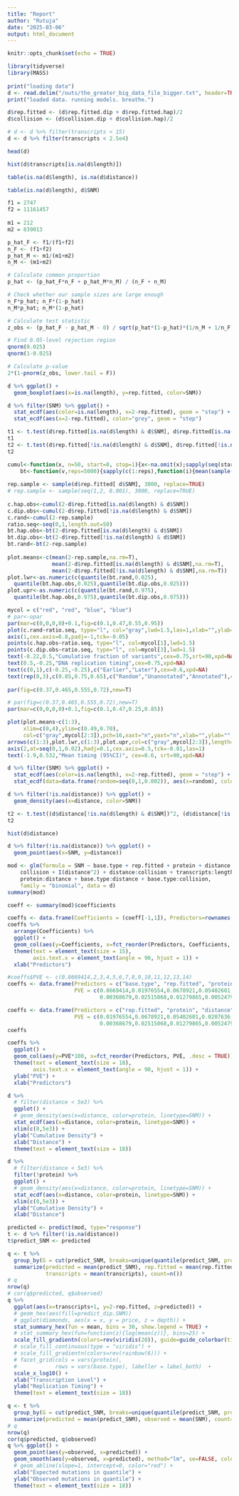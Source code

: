 ```yaml
---
title: "Report"
author: "Rutuja"
date: "2025-03-06"
output: html_document
---
```


```r
knitr::opts_chunk$set(echo = TRUE)
```

```r
library(tidyverse)
library(MASS)
 
print("loading data")
d <- read.delim("/outs/the_greater_big_data_file_bigger.txt", header=TRUE, sep=" ")
print("loaded data. running models. breathe.")

d$rep.fitted <- (d$rep.fitted.dip + d$rep.fitted.hap)/2
d$collision <- (d$collision.dip + d$collision.hap)/2

# d <- d %>% filter(transcripts < 15)
d <- d %>% filter(transcripts < 2.5e4)

head(d)
```

```r
hist(d$transcripts[is.na(d$length)])
```

```r
table(is.na(d$length), is.na(d$distance))
```

```r
table(is.na(d$length), d$SNM)
```

```r
f1 = 2747
f2 = 11161457
  
m1 = 212
m2 = 839013

p_hat_F <- f1/(f1+f2)
n_F <- (f1+f2)
p_hat_M <- m1/(m1+m2)
n_M <- (m1+m2)

# Calculate common proportion
p_hat <- (p_hat_F*n_F + p_hat_M*n_M) / (n_F + n_M)

# Check whether our sample sizes are large enough
n_F*p_hat; n_F*(1-p_hat)
n_M*p_hat; n_M*(1-p_hat)

# Calculate test statistic
z_obs <- (p_hat_F - p_hat_M - 0) / sqrt(p_hat*(1-p_hat)*(1/n_M + 1/n_F))

# Find 0.05-level rejection region
qnorm(0.025)
qnorm(1-0.025)

# Calculate p-value
2*(1-pnorm(z_obs, lower.tail = F))
```

```r
d %>% ggplot() +
  geom_boxplot(aes(x=is.na(length), y=rep.fitted, color=SNM))
```

```r
d %>% filter(SNM) %>% ggplot() +
  stat_ecdf(aes(color=is.na(length), x=2-rep.fitted), geom = "step") +
  stat_ecdf(aes(x=2-rep.fitted), color="grey", geom = "step") 
```

```r
t1 <- t.test(d$rep.fitted[is.na(d$length) & d$SNM], d$rep.fitted[is.na(d$length) & !d$SNM])
t1
t2 <- t.test(d$rep.fitted[!is.na(d$length) & d$SNM], d$rep.fitted[!is.na(d$length) & !d$SNM])
t2
```

```r
cumul<-function(x, n=50, start=0, stop=1){x<-na.omit(x);sapply(seq(start,stop,length.out=n),function(i){length(x[x<=i])/length(x)})}
    bt<-function(v,reps=5000){sapply(c(1:reps),function(i){mean(sample(na.omit(v),replace=T))})}
    
rep.sample <- sample(d$rep.fitted[ d$SNM], 3000, replace=TRUE)
# rep.sample <- sample(seq(1,2, 0.001), 3000, replace=TRUE)
    
c.hap.obs<-cumul(2-d$rep.fitted[is.na(d$length) & d$SNM])
c.dip.obs<-cumul(2-d$rep.fitted[!is.na(d$length) & d$SNM])
c.rand<-cumul(2-rep.sample)
ratio.seq<-seq(0,1,length.out=50)
bt.hap.obs<-bt(2-d$rep.fitted[is.na(d$length) & d$SNM])
bt.dip.obs<-bt(2-d$rep.fitted[!is.na(d$length) & d$SNM])
bt.rand<-bt(2-rep.sample)
    
plot.means<-c(mean(2-rep.sample,na.rm=T),
              mean(2-d$rep.fitted[is.na(d$length) & d$SNM],na.rm=T),
              mean(2-d$rep.fitted[!is.na(d$length) & d$SNM],na.rm=T))
plot.lwr<-as.numeric(c(quantile(bt.rand,0.025),
  quantile(bt.hap.obs,0.025),quantile(bt.dip.obs,0.025)))
plot.upr<-as.numeric(c(quantile(bt.rand,0.975),
  quantile(bt.hap.obs,0.975),quantile(bt.dip.obs,0.975)))
```

```r
mycol = c("red", "red", "blue", "blue")
# par<-opar
par(mar=c(0,0,0,0)+0.1,fig=c(0.1,0.47,0.55,0.95))
plot(c.rand~ratio.seq, type="l", col="gray",lwd=1.5,las=1,xlab="",ylab="",cex.axis=0.8,xaxt="n")
axis(1,cex.axis=0.8,padj=-1,tck=-0.05)
points(c.hap.obs~ratio.seq, type="l", col=mycol[1],lwd=1.5)
points(c.dip.obs~ratio.seq, type="l", col=mycol[3],lwd=1.5)
text(-0.22,0.5,"Cumulative fraction of variants",cex=0.75,srt=90,xpd=NA)
text(0.5,-0.25,"DNA replication timing",cex=0.75,xpd=NA)
text(c(0,1),c(-0.25,-0.25),c("Earlier","Later"),cex=0.6,xpd=NA)
text(rep(0,3),c(0.85,0.75,0.65),c("Random","Unannotated","Annotated"),cex=0.75, pos=4, col=c("gray",mycol[2:3]))
    
par(fig=c(0.37,0.465,0.555,0.72),new=T)
```


```r
# par(fig=c(0.37,0.465,0.555,0.72),new=T)
par(mar=c(0,0,0,0)+0.1,fig=c(0.1,0.47,0.25,0.85))

plot(plot.means~c(1:3),
     xlim=c(0,4),ylim=c(0.49,0.70),
     col=c("gray",mycol[2:3]),pch=16,xaxt="n",yaxt="n",xlab="",ylab="",cex=0.6)
arrows(c(1:3),plot.lwr,c(1:3),plot.upr,col=c("gray",mycol[2:3]),length=0.04,code=3,angle=90)
axis(2,at=seq(0,1,0.02),hadj=0.1,cex.axis=0.5,tck=-0.01,las=1)
text(-1.9,0.532,"Mean timing (95%CI)", cex=0.6, srt=90,xpd=NA)
```


```r
d %>% filter(SNM) %>% ggplot() +
  stat_ecdf(aes(color=is.na(length), x=2-rep.fitted), geom = "step") +
  stat_ecdf(data=data.frame(random=seq(0,1,0.002)), aes(x=random), color="grey", geom = "step") 
```

```r
d %>% filter(!is.na(distance)) %>% ggplot() +
  geom_density(aes(x=distance, color=SNM))
```

```r
t2 <- t.test((d$distance[!is.na(d$length) & d$SNM])^2, (d$distance[!is.na(d$length) & !d$SNM])^2)
t2
```

```r
hist(d$distance)
```
```r
d %>% filter(!is.na(distance)) %>% ggplot() +
  geom_point(aes(x=SNM, y=distance))
```


```r
mod <- glm(formula = SNM ~ base.type + rep.fitted + protein + distance + 
    collision + I(distance^2) + distance:collision + transcripts:length + 
    protein:distance + base.type:distance + base.type:collision, 
    family = "binomial", data = d)
summary(mod)
```
```r
coeff <- summary(mod)$coefficients

coeffs <- data.frame(Coefficients = (coeff[-1,1]), Predictors=rownames(coeff)[-1])
coeffs %>%
  arrange(Coefficients) %>%
  ggplot() +
  geom_col(aes(y=Coefficients, x=fct_reorder(Predictors, Coefficients, .desc = TRUE))) +
  theme(text = element_text(size = 15),
        axis.text.x = element_text(angle = 90, hjust = 1)) +
  xlab("Predictors")
```


```r
#coeffs$PVE <- c(0.8669414,2,3,4,5,6,7,8,9,10,11,12,13,14)
coeffs <- data.frame(Predictors = c("base.type", "rep.fitted", "protein", "distance", "collision", "distance^2", "distance:collision", "transcripts:length", "protein:distance", "base.type:distance", "base.type:collision"),
                     PVE = c(0.8669414,0.01976554,0.0678921,0.05402601,0.0207636,0.008077868,0.003516638,
                             0.00368679,0.02515068,0.01279865,0.005247945))

coeffs <- data.frame(Predictors = c("rep.fitted", "protein", "distance", "collision", "distance^2", "distance:collision", "transcripts:length", "protein:distance", "base.type:distance", "base.type:collision"),
                     PVE = c(0.01976554,0.0678921,0.05402601,0.0207636,0.008077868,0.003516638,
                             0.00368679,0.02515068,0.01279865,0.005247945))
coeffs

coeffs %>%
  ggplot() +
  geom_col(aes(y=PVE*100, x=fct_reorder(Predictors, PVE, .desc = TRUE))) +
  theme(text = element_text(size = 18),
        axis.text.x = element_text(angle = 90, hjust = 1)) +
  ylab("PVE") +
  xlab("Predictors")
```

```r
d %>% 
  # filter(distance < 5e3) %>% 
  ggplot() +
  # geom_density(aes(x=distance, color=protein, linetype=SNM)) +
  stat_ecdf(aes(x=distance, color=protein, linetype=SNM)) +
  xlim(c(0,5e3)) + 
  ylab("Cumulative Density") +
  xlab("Distance") +
  theme(text = element_text(size = 18))
```

```r
d %>% 
  # filter(distance < 5e3) %>% 
  filter(!protein) %>%
  ggplot() +
  # geom_density(aes(x=distance, color=protein, linetype=SNM)) +
  stat_ecdf(aes(x=distance, color=protein, linetype=SNM)) +
  xlim(c(0,5e3)) + 
  ylab("Cumulative Density") +
  xlab("Distance")
```


```r
predicted <- predict(mod, type="response")
t <- d %>% filter(!is.na(distance))
t$predict_SNM <- predicted 
```


```r
q <- t %>% 
  group_by(G = cut(predict_SNM, breaks=unique(quantile(predict_SNM, probs=seq(0, 1, by=0.0001))))) %>%
  summarize(predicted = mean(predict_SNM), rep.fitted = mean(rep.fitted), 
            transcripts = mean(transcripts), count=n())
# q
nrow(q)
# cor(q$predicted, q$observed)
q %>% 
  ggplot(aes(x=transcripts+1, y=2-rep.fitted, z=predicted)) + 
  # geom_hex(aes(fill=predict_dip.SNM))
  # ggplot(diamonds, aes(x = x, y = price, z = depth)) +
  stat_summary_hex(fun = mean, bins = 30, show.legend = TRUE) +
  # stat_summary_hex(fun=function(z){log(mean(z))}, bins=25) +
  scale_fill_gradientn(colors=rev(viridis(20)), guide=guide_colorbar(title="Mutation")) +
  # scale_fill_continuous(type = "viridis") +
  # scale_fill_gradientn(colors=rev(rainbow(6))) +
  # facet_grid(cols = vars(protein),
  #            rows = vars(base.type), labeller = label_both)  +
  scale_x_log10() +
  xlab("Transcription Level") +
  ylab("Replication Timing") +
  theme(text = element_text(size = 18))
```


```r

q <- t %>% 
  group_by(G = cut(predict_SNM, breaks=unique(quantile(predict_SNM, probs=seq(0, 1, by=0.01))))) %>%
  summarize(predicted = mean(predict_SNM), observed = mean(SNM), count=n())
# q
nrow(q)
cor(q$predicted, q$observed)
q %>% ggplot() +
  geom_point(aes(y=observed, x=predicted)) +
  geom_smooth(aes(y=observed, x=predicted), method="lm", se=FALSE, color="red") +
  # geom_abline(slope=1, intercept=0, color="red") +
  xlab("Expected mutations in quantile") +
  ylab("Observed mutations in quantile") +
  theme(text = element_text(size = 18)) 
  
```

